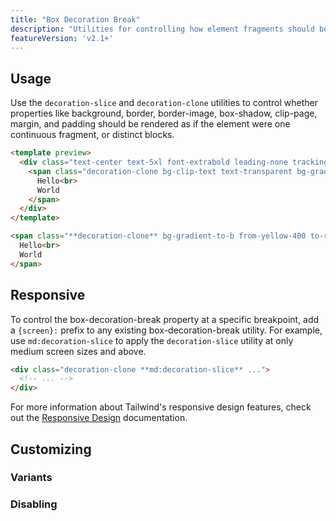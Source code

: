 ```yaml
---
title: "Box Decoration Break"
description: "Utilities for controlling how element fragments should be rendered across multiple lines, columns, or pages."
featureVersion: 'v2.1+'
---
```




## Usage

Use the `decoration-slice` and `decoration-clone` utilities to control whether properties like background, border, border-image, box-shadow, clip-page, margin, and padding should be rendered as if the element were one continuous fragment, or distinct blocks.

```html amber
<template preview>
  <div class="text-center text-5xl font-extrabold leading-none tracking-tight">
    <span class="decoration-clone bg-clip-text text-transparent bg-gradient-to-b from-amber-400 to-red-500">
      Hello<br>
      World
    </span>
  </div>
</template>

<span class="**decoration-clone** bg-gradient-to-b from-yellow-400 to-red-500 text-transparent ...">
  Hello<br>
  World
</span>
```

## Responsive

To control the box-decoration-break property at a specific breakpoint, add a `{screen}:` prefix to any existing box-decoration-break utility. For example, use `md:decoration-slice` to apply the `decoration-slice` utility at only medium screen sizes and above.

```html
<div class="decoration-clone **md:decoration-slice** ...">
  <!-- ... -->
</div>
```

For more information about Tailwind's responsive design features, check out the [Responsive Design](/docs/responsive-design) documentation.

## Customizing

### Variants

<Variants plugin="boxDecorationBreak" name="box-decoration-break" />

### Disabling

<Disabling plugin="boxDecorationBreak" name="box-decoration-break" />
